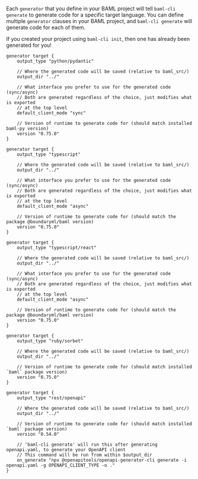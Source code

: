 

Each `generator` that you define in your BAML project will tell `baml-cli
generate` to generate code for a specific target language. You can define
multiple `generator` clauses in your BAML project, and `baml-cli generate` will
generate code for each of them.

<Tip>If you created your project using `baml-cli init`, then one has already been generated for you!</Tip>


<CodeBlocks>

```baml Python
generator target {
    output_type "python/pydantic"

    // Where the generated code will be saved (relative to baml_src/)
    output_dir "../"

    // What interface you prefer to use for the generated code (sync/async)
    // Both are generated regardless of the choice, just modifies what is exported
    // at the top level
    default_client_mode "sync"

    // Version of runtime to generate code for (should match installed baml-py version)
    version "0.75.0"
}
```

```baml TypeScript
generator target {
    output_type "typescript"

    // Where the generated code will be saved (relative to baml_src/)
    output_dir "../"

    // What interface you prefer to use for the generated code (sync/async)
    // Both are generated regardless of the choice, just modifies what is exported
    // at the top level
    default_client_mode "async"

    // Version of runtime to generate code for (should match the package @boundaryml/baml version)
    version "0.75.0"
}
```

```baml React/Next.js
generator target {
    output_type "typescript/react"

    // Where the generated code will be saved (relative to baml_src/)
    output_dir "../"

    // What interface you prefer to use for the generated code (sync/async)
    // Both are generated regardless of the choice, just modifies what is exported
    // at the top level
    default_client_mode "async"

    // Version of runtime to generate code for (should match the package @boundaryml/baml version)
    version "0.75.0"
}
```

```baml Ruby (beta)
generator target {
    output_type "ruby/sorbet"

    // Where the generated code will be saved (relative to baml_src/)
    output_dir "../"

    // Version of runtime to generate code for (should match installed `baml` package version)
    version "0.75.0"
}
```

```baml OpenAPI
generator target {
    output_type "rest/openapi"

    // Where the generated code will be saved (relative to baml_src/)
    output_dir "../"

    // Version of runtime to generate code for (should match installed `baml` package version)
    version "0.54.0"

    // 'baml-cli generate' will run this after generating openapi.yaml, to generate your OpenAPI client
    // This command will be run from within $output_dir
    on_generate "npx @openapitools/openapi-generator-cli generate -i openapi.yaml -g OPENAPI_CLIENT_TYPE -o ."
}
```

</CodeBlocks>